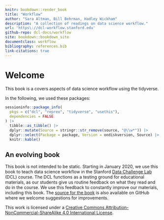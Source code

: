 ```yaml
---
knitr: bookdown::render_book
title: "Workflow"
author: "Sara Altman, Bill Behrman, Hadley Wickham"
description: "A collection of readings on data science workflow."
url: 'https\://dcl-workflow.stanford.edu'
github-repo: dcl-docs/workflow
site: bookdown::bookdown_site
documentclass: workflow
bibliography: references.bib
link-citations: true
---
```


# Welcome {-}

This book is a covers aspects of data science workflow using the tidyverse.

In the following, we used these packages:

```r
sessioninfo::package_info(
  pkgs = c("dcl", "reprex", "tidyverse", "usethis"),
  dependencies = FALSE
) |> 
  tibble::as_tibble() |> 
  dplyr::mutate(Source = stringr::str_remove(source, "@\\w*")) |> 
  dplyr::select(Package = package, Version = ondiskversion, Source) |> 
  knitr::kable()
```

## An evolving book {-}

This book is not intended to be static. Starting in January 2020, we use this book to teach data science workflow in the Stanford [Data Challenge Lab](https://datalab.stanford.edu/challenge-lab) (DCL) course. The DCL functions as a testing ground for educational materials, as our students give us routine feedback on what they read and do in the course. We use this feedback to constantly improve our materials, including this book. The [source for the book](https://github.com/dcl-docs/workflow) is also available on GitHub where we welcome suggestions for improvements.

This work is licensed under a [Creative Commons Attribution-NonCommercial-ShareAlike 4.0 International License](http://creativecommons.org/licenses/by-nc-sa/4.0/). 
